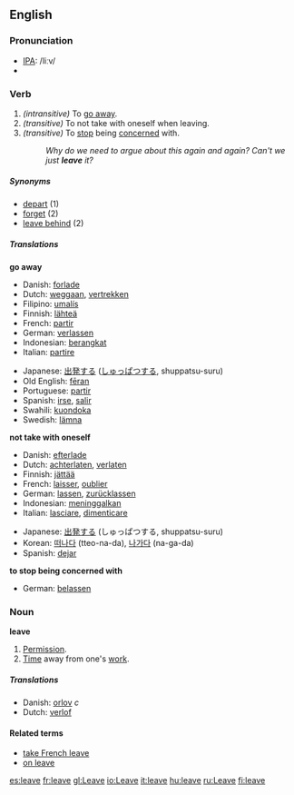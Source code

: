 ==English==

{{rank|English|sure|indeed|322|leave|rest|2|open}}

=== Pronunciation ===
*[[w:IPA|IPA]]: /liːv/
*{{audio|en-us-leave.ogg|Audio (US)}}

=== Verb ===
{{irregverb|'''to leave'''|'''[[leaves]]'''|'''[[left]]'''|'''[[left]]'''|'''[[leaving]]'''}}

#''(intransitive)'' To [[go away]].
#''(transitive)'' To not take with oneself when leaving.
#''(transitive)'' To [[stop]] being [[concerned]] with.
#:''Why do we need to argue about this again and again? Can't we just '''leave''' it?''

===== Synonyms =====
*[[depart]] (1)
*[[forget]] (2)
*[[leave behind]] (2)

===== Translations =====
'''go away'''
{{top}}
*Danish: [[forlade]]
*Dutch: [[weggaan]], [[vertrekken]]
*Filipino: [[umalís]]
*Finnish: [[lähteä]]
*French: [[partir]]
*German: [[verlassen]]
*Indonesian: [[berangkat]]
*Italian: [[partire]]
{{mid}}
*Japanese: [[出発]]する ([[しゅっぱつ]]する, shuppatsu-suru)
*Old English: [[feran|fēran]]
*Portuguese: [[partir]]
*Spanish: [[irse]], [[salir]]
*Swahili: [[kuondoka]]
*Swedish: [[lämna]]
{{bottom}}

'''not take with oneself'''
{{top}}
*Danish: [[efterlade]]
*Dutch: [[achterlaten]], [[verlaten]]
*Finnish: [[jättää]]
*French: [[laisser]], [[oublier]]
*German: [[lassen]], [[zurücklassen]]
*Indonesian: [[tinggal|meninggalkan]]
*Italian: [[lasciare]], [[dimenticare]]
{{mid}}
*Japanese: [[出発]]する (しゅっぱつする, shuppatsu-suru)
*Korean: [[떠나다]] (tteo-na-da), [[나가다]] (na-ga-da)
*Spanish: [[dejar]]
{{bottom}}

'''to stop being concerned with'''
{{top}}
*German: [[belassen]]
{{mid}}
{{bottom}}

===Noun===
'''leave'''

#[[permission|Permission]].
#[[time|Time]] away from one's [[work]].

===== Translations =====
{{top}}
*Danish: [[orlov]] ''c''
*Dutch: [[verlof]]
{{bottom}}

====Related terms====
*[[take French leave]]
*[[on leave]]
[[es:leave]]
[[fr:leave]]
[[gl:Leave]]
[[io:Leave]]
[[it:leave]]
[[hu:leave]]
[[ru:Leave]]
[[fi:leave]]